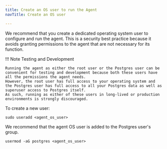```yaml
---
title: Create an OS user to run the Agent
navTitle: Create an OS user

---
```


We recommend that you create a dedicated operating system user to configure and run the agent.
This is a security best practice because it avoids granting permissions to the agent that are not necessary for its function.

!!! Note Testing and Development

    Running the agent as either the root user or the Postgres user can be convenient for testing and development because both these users have all the permissions the agent needs.
    However, the root user has full access to your operating system and the Postgres user has full access to all your Postgres data as well as superuser access to Postgres itself.
    As such, running as either of these users in long-lived or production environments is strongly discouraged.

To create a new user:

```shell
sudo useradd <agent_os_user>
```

We recommend that the agent OS user is added to the Postgres user's group.

```shell
usermod -aG postgres <agent_os_user>
```
